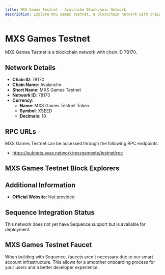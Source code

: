```yaml
--- 
title: MXS Games Testnet - Avalanche Blockchain Network
description: Explore MXS Games Testnet, a blockchain network with chain ID 78170. Learn about its native currency, MXS Games Testnet Token, and how to interact with the network.
---
```


# MXS Games Testnet

MXS Games Testnet is a blockchain network with chain ID 78170.

## Network Details

- **Chain ID**: 78170
- **Chain Name**: Avalanche
- **Short Name**: MXS Games Testnet
- **Network ID**: 78170
- **Currency**: 
  - **Name**: MXS Games Testnet Token
  - **Symbol**: XSEED
  - **Decimals**: 18

## RPC URLs

MXS Games Testnet can be accessed through the following RPC endpoints:

- https://subnets.avax.network/mxsgameste/testnet/rpc

## MXS Games Testnet Block Explorers



## Additional Information

- **Official Website**: Not provided

## Sequence Integration Status

This network does not yet have Sequence support but is available for deployment.

## MXS Games Testnet Faucet

When building with Sequence, faucets aren't necessary due to our smart account infrastructure. This allows for a smoother onboarding process for your users and a better developer experience.
